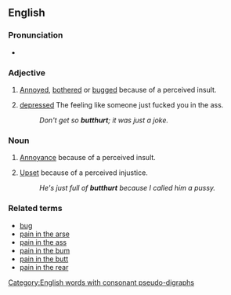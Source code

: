 ==English==

===Pronunciation===
* {{IPA|/ˈbʌtˌhɚt/|lang=en}}

===Adjective===
{{en-adj}}

# {{slang}} [[annoyed|Annoyed]], [[bothered]] or [[bugged]] because of a perceived insult.
# {{slang}} [[depressed]] The feeling like someone just fucked you in the ass.
#: ''Don't get so '''butthurt'''; it was just a joke.''

===Noun===
{{en-noun|-}}

# {{slang}} [[annoyance|Annoyance]] because of a perceived insult.
# {{slang}} [[upset|Upset]] because of a perceived injustice.
#: ''He's just full of '''butthurt''' because I called him a pussy.''

===Related terms===
*[[bug#Verb|bug]]
*[[pain in the arse]]
*[[pain in the ass]]
*[[pain in the bum]]
*[[pain in the butt]]
*[[pain in the rear]]

[[Category:English words with consonant pseudo-digraphs]]